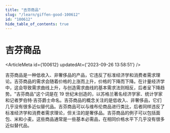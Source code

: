 ```yaml
---
title: "吉芬商品"
slug: "/learn/giffen-good-100612"
id: "100612"
hide_table_of_contents: true
---
```



# 吉芬商品

<ArticleMeta id={100612} updatedAt={'2023-09-26 13:58:51'} />
<div className='border-solid border-b border-t-0 my-4 border-[var(--ifm-color-gray-300)]' />

吉芬商品是一种低收入、非奢侈品的产品，它违反了标准经济学和消费者需求理论。吉芬商品的需求会随着价格的上涨而上升，价格的下降而下降。在计量经济学中，这会导致需求曲线上升，与创造需求曲线的基本需求法则相反，后者呈下降趋势。"吉芬商品"这个词是在 19 世纪末创造的，以苏格兰著名经济学家、统计学家和记者罗伯特·吉芬爵士命名。吉芬商品的概念关注的是低收入、非奢侈品，它们几乎没有很多近似替代品。吉芬商品可以与维布伦商品进行类比，后者同样违反了标准经济学和消费者需求理论，但关注的是奢侈品。吉芬商品的例子可以包括面包、米和小麦。这些商品通常是一些基本必需品，在相同价格水平下几乎没有很多近似替代品。
